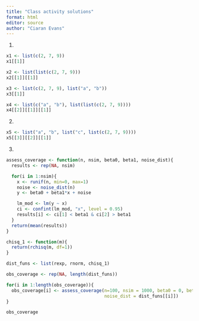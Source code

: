 ```yaml
---
title: "Class activity solutions"
format: html
editor: source
author: "Ciaran Evans"
---
```


1.

```r
x1 <- list(c(2, 7, 9))
x1[[1]]

x2 <- list(list(c(2, 7, 9)))
x2[[1]][[1]]

x3 <- list(c(2, 7, 9), list("a", "b"))
x3[[1]]

x4 <- list(c("a", "b"), list(list(c(2, 7, 9))))
x4[[2]][[1]][[1]]
```

2.

```r
x5 <- list("a", "b", list("c", list(c(2, 7, 9))))
x5[[3]][[2]][[1]]
```


3.

```r
assess_coverage <- function(n, nsim, beta0, beta1, noise_dist){
  results <- rep(NA, nsim)

  for(i in 1:nsim){
    x <- runif(n, min=0, max=1)
    noise <- noise_dist(n)
    y <- beta0 + beta1*x + noise

    lm_mod <- lm(y ~ x)
    ci <- confint(lm_mod, "x", level = 0.95)
    results[i] <- ci[1] < beta1 & ci[2] > beta1
  }
  return(mean(results))
}

chisq_1 <- function(m){
  return(rchisq(m, df=1))
}

dist_funs <- list(rexp, rnorm, chisq_1)

obs_coverage <- rep(NA, length(dist_funs))

for(i in 1:length(obs_coverage)){
  obs_coverage[i] <- assess_coverage(n=100, nsim = 1000, beta0 = 0, beta1 = 1,
                                     noise_dist = dist_funs[[i]])
}

obs_coverage
```

